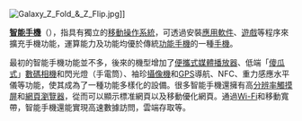 [[File:Galaxy_Z_Fold_&_Z_Flip.jpg|thumb]]]]

'''[[智能手機|智能手機]]'''（{{lang-en|smartphone}}），指具有獨立的[[移動操作系統|移動操作系統]]，可透過安裝[[應用軟件|應用軟件]]、[[電子遊戲|遊戲]]等程序來擴充手機功能，運算能力及功能均優於傳統[[功能手機|功能手機]]的一種[[手機|手機]]。

最初的智能手機功能並不多，後來的機型增加了[[便攜式媒體播放器|便攜式媒體播放器]]、低端「[[傻瓜相機|傻瓜式]]」[[數碼相機|數碼相機]]和閃光燈（手電筒）、袖珍[[攝像機|攝像機]]和[[全球定位系統|GPS]]導航、NFC、重力感應水平儀等功能，使其成為了一種功能多樣化的設備。很多智能手機還擁有高[[分辨率|分辨率]][[觸摸屏|觸摸屏]]和[[網頁瀏覽器|網頁瀏覽器]]，從而可以顯示標准網頁以及移動優化網頁。通過[[Wi-Fi|Wi-Fi]]和移動寬帶，智能手機還能實現高速數據訪問，雲端存取等。
